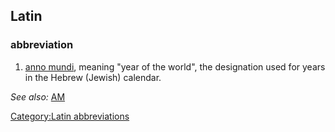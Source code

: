 ==Latin==
===abbreviation===
#[[anno mundi]], meaning "year of the world", the designation used for years in the Hebrew (Jewish) calendar.
''See also:'' [[AM]]

[[Category:Latin abbreviations]]